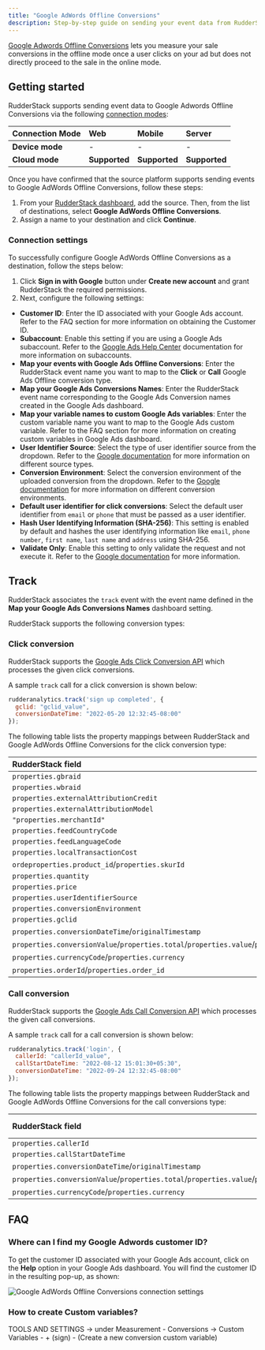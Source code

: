 ```yaml
---
title: "Google AdWords Offline Conversions"
description: Step-by-step guide on sending your event data from RudderStack to Google AdWords Offline Conversions.
---
```


[Google Adwords Offline Conversions](https://support.google.com/google-ads/answer/2998031?hl=en&ref_topic=7280668) lets you measure your sale conversions in the offline mode once a user clicks on your ad but does not directly proceed to the sale in the online mode.

## Getting started

RudderStack supports sending event data to Google Adwords Offline Conversions via the following <a href="https://rudderstack.com/docs/rudderstack-cloud/rudderstack-connection-modes/">connection modes</a>:

| **Connection Mode** | **Web**         | **Mobile**   | **Server**        |
| :-------------------| :-------------- | :----------- | :-----------------|
| **Device mode**     | -               | -            | -                 |
| **Cloud mode**      | **Supported**   | **Supported** |  **Supported**    |

Once you have confirmed that the source platform supports sending events to Google AdWords Offline Conversions, follow these steps:

1. From your [RudderStack dashboard](https://app.rudderstack.com/), add the source. Then, from the list of destinations, select **Google AdWords Offline Conversions**.
2. Assign a name to your destination and click **Continue**.

### Connection settings

To successfully configure Google AdWords Offline Conversions as a destination, follow the steps below:

1. Click **Sign in with Google** button under **Create new account** and grant RudderStack the required permissions.
2. Next, configure the following settings:

- **Customer ID**: Enter the ID associated with your Google Ads account. Refer to the <Link to="#faq">FAQ</Link> section for more information on obtaining the Customer ID.
- **Subaccount**: Enable this setting if you are using a Google Ads subaccount. Refer to the <a href="https://support.google.com/campaignmanager/answer/2829448?hl=en#zippy=%2Cwhat-are-subaccounts">Google Ads Help Center</a> documentation for more information on subaccounts.
- **Map your events with Google Ads Offline Conversions**: Enter the RudderStack event name you want to map to the **Click** or **Call** Google Ads Offline conversion type.
- **Map your Google Ads Conversions Names**: Enter the RudderStack event name corresponding to the Google Ads Conversion names created in the Google Ads dashboard.
- **Map your variable names to custom Google Ads variables**: Enter the custom variable name you want to map to the Google Ads custom variable. Refer to the <Link to="#faq">FAQ</Link> section for more information on creating custom variables in Google Ads dashboard.
- **User Identifier Source**: Select the type of user identifier source from the dropdown. Refer to the [Google documentation](https://developers.google.com/google-ads/api/rest/reference/rest/v11/UserIdentifier#UserIdentifierSource) for more information on different source types.
- **Conversion Environment**: Select the conversion environment of the uploaded conversion from the dropdown. Refer to the [Google documentation](https://developers.google.com/google-ads/api/rest/reference/rest/v11/customers/uploadClickConversions#ConversionEnvironment) for more information on different conversion environments.
- **Default user identifier for click conversions**: Select the default user identifier from `email` or `phone` that must be passed as a user identifier.
- **Hash User Identifying Information (SHA-256)**: This setting is enabled by default and hashes the user identifying information like `email`, `phone number`, `first name`, `last name` and `address` using SHA-256.
- **Validate Only**: Enable this setting to only validate the request and not execute it. Refer to the [Google documentation](https://developers.google.com/google-ads/api/rest/reference/rest/v11/customers/uploadClickConversions) for more information.

## Track

RudderStack associates the <Link to="/event-spec/standard-events/track">`track`</Link> event with the event name defined in the **Map your Google Ads Conversions Names** dashboard setting.

RudderStack supports the following conversion types:

### Click conversion

RudderStack supports the [Google Ads Click Conversion API](https://developers.google.com/google-ads/api/rest/reference/rest/v11/customers/uploadClickConversions#ClickConversion) which processes the given click conversions.

A sample `track` call for a click conversion is shown below:

```javascript
rudderanalytics.track('sign up completed', {
  gclid: "gclid_value",
  conversionDateTime: "2022-05-20 12:32:45-08:00"
});
```

The following table lists the property mappings between RudderStack and Google AdWords Offline Conversions for the click conversion type:

| RudderStack field | Google AdWords Offline Conversions field | 
| :-----| :--------| 
| `properties.gbraid` | `conversions[0].gbraid` | 
| `properties.wbraid`  | `conversions[0].wbraid` |
| `properties.externalAttributionCredit` | `conversions[0].externalAttributionData.externalAttributionCredit` | 
| `properties.externalAttributionModel` | `conversions[0].externalAttributionData.externalAttributionModel` |
| `"properties.merchantId"` | `conversions[0].cartData.merchantId` | 
| `properties.feedCountryCode` | `conversions[0].cartData.feedCountryCode` | 
| `properties.feedLanguageCode` | `conversions[0].cartData.feedLanguageCode` | 
| `properties.localTransactionCost` | `conversions[0].cartData.localTransactionCost` |
| `ordeproperties.product_id`/`properties.skurId` | `conversions[0].cartData.items[0].productId` | 
| `properties.quantity` | `conversions[0].cartData.items[0].quantity` | 
| `properties.price` | `conversions[0].cartData.items[0].unitPrice` | 
| `properties.userIdentifierSource` | `conversions[0].userIdentifiers[0].userIdentifierSource` |
| `properties.conversionEnvironment` | `conversions[0].conversionEnvironment` | 
| `properties.gclid` | `conversions[0].gclid` | 
| `properties.conversionDateTime`/`originalTimestamp` | `conversions[0].conversionDateTime` | 
| `properties.conversionValue`/`properties.total`/`properties.value`/`properties.revenue` | `conversions[0].conversionValue` | 
| `properties.currencyCode`/`properties.currency` | `conversions[0].currencyCode` | 
| `properties.orderId`/`properties.order_id` | `conversions[0].orderId` | 

### Call conversion

RudderStack supports the [Google Ads Call Conversion API](https://developers.google.com/google-ads/api/rest/reference/rest/v11/customers/uploadCallConversions) which processes the given call conversions.

A sample `track` call for a call conversion is shown below:

```javascript
rudderanalytics.track('login', {
  callerId: "callerId_value",
  callStartDateTime: "2022-08-12 15:01:30+05:30",
  conversionDateTime: "2022-09-24 12:32:45-08:00"
});
```

The following table lists the property mappings between RudderStack and Google AdWords Offline Conversions for the call conversions type:

| RudderStack field | Google AdWords Offline Conversions field | 
| :-----| :--------| 
| `properties.callerId` | `conversions[0].callerId` | 
| `properties.callStartDateTime`  | `conversions[0].callStartDateTime` |
| `properties.conversionDateTime`/`originalTimestamp` | `conversions[0].conversionDateTime` | 
| `properties.conversionValue`/`properties.total`/`properties.value`/`properties.revenue` | `conversions[0].conversionValue` |
| `properties.currencyCode`/`properties.currency` | `conversions[0].currencyCode` |

## FAQ

### Where can I find my Google Adwords customer ID?

To get the customer ID associated with your Google Ads account, click on the **Help** option in your Google Ads dashboard. You will find the customer ID in the resulting pop-up, as shown:

<img src="../../assets/event-stream-destinations/google-adwords-remarketing-lists-customer-id.png" alt="Google AdWords Offline Conversions connection settings" />

### How to create Custom variables?

TOOLS AND SETTINGS → under Measurement - Conversions → Custom Variables - + (sign) - (Create a new conversion custom variable)